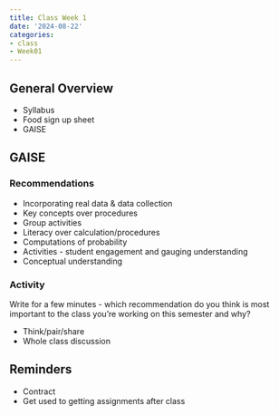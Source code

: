 ```yaml
---
title: Class Week 1
date: '2024-08-22'
categories:
- class
- Week01
---
```



## General Overview

- Syllabus
- Food sign up sheet
- GAISE


## GAISE

### Recommendations

- Incorporating real data & data collection
- Key concepts over procedures
- Group activities
- Literacy over calculation/procedures
- Computations of probability
- Activities - student engagement and gauging understanding
- Conceptual understanding

### Activity

Write for a few minutes - which recommendation do you think is most important to the class you're working on this semester and why?

  - Think/pair/share
  - Whole class discussion

## Reminders

- Contract
- Get used to getting assignments after class

